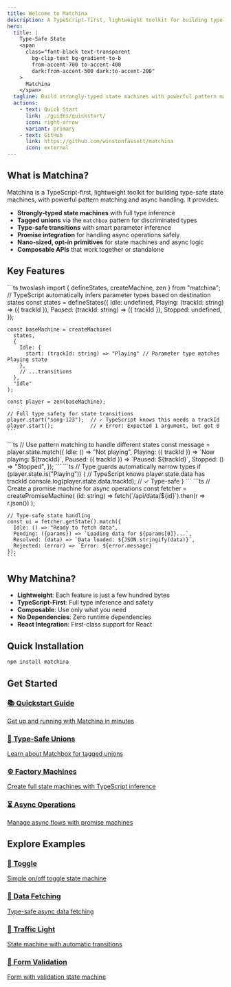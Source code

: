 ```yaml
---
title: Welcome to Matchina
description: A TypeScript-first, lightweight toolkit for building type-safe state machines with powerful pattern matching and async handling.
hero:
  title: |
    Type-Safe State
    <span
      class="font-black text-transparent
        bg-clip-text bg-gradient-to-b
        from-accent-700 to-accent-400
        dark:from-accent-500 dark:to-accent-200"
    >
      Matchina
    </span>
  tagline: Build strongly-typed state machines with powerful pattern matching
  actions:
    - text: Quick Start
      link: ./guides/quickstart/
      icon: right-arrow
      variant: primary
    - text: GitHub
      link: https://github.com/winstonfassett/matchina
      icon: external
---
```



## What is Matchina?

Matchina is a TypeScript-first, lightweight toolkit for building type-safe state machines, with powerful pattern matching and async handling. It provides:

- **Strongly-typed state machines** with full type inference
- **Tagged unions** via the `matchbox` pattern for discriminated types
- **Type-safe transitions** with smart parameter inference
- **Promise integration** for handling async operations safely
- **Nano-sized, opt-in primitives** for state machines and async logic
- **Composable APIs** that work together or standalone

## Key Features

<Tabs>
  <TabItem label="TypeScript-First">
    ```ts twoslash
    import { defineStates, createMachine, zen } from "matchina";
    // TypeScript automatically infers parameter types based on destination states
    const states = defineStates({
      Idle: undefined,
      Playing: (trackId: string) => ({ trackId }),
      Paused: (trackId: string) => ({ trackId }),
      Stopped: undefined,
    });
    
    const baseMachine = createMachine(
      states,
      {
        Idle: { 
          start: (trackId: string) => "Playing" // Parameter type matches Playing state
        },
        // ...transitions
      },
      "Idle"
    );
    
    const player = zen(baseMachine);

    // Full type safety for state transitions
    player.start("song-123");  // ✓ TypeScript knows this needs a trackId
    player.start();            // ✗ Error: Expected 1 argument, but got 0
    ```

  </TabItem>
  <TabItem label="Pattern Matching">
    ```ts
    // Use pattern matching to handle different states
    const message = player.state.match({
      Idle: () => "Not playing",
      Playing: ({ trackId }) => `Now playing: ${trackId}`,
      Paused: ({ trackId }) => `Paused: ${trackId}`,
      Stopped: () => "Stopped",
    });
    ```
  </TabItem>
  <TabItem label="Type Guards">
    ```ts
    // Type guards automatically narrow types
    if (player.state.is("Playing")) {
      // TypeScript knows player.state.data has trackId
      console.log(player.state.data.trackId);  // ✓ Type-safe
    }
    ```
  </TabItem>
  <TabItem label="Promise Handling">
    ```ts
    // Create a promise machine for async operations
    const fetcher = createPromiseMachine(
      (id: string) => fetch(`/api/data/${id}`).then(r => r.json())
    );
    
    // Type-safe state handling
    const ui = fetcher.getState().match({
      Idle: () => "Ready to fetch data",
      Pending: ({params}) => `Loading data for ${params[0]}...`,
      Resolved: (data) => `Data loaded: ${JSON.stringify(data)}`,
      Rejected: (error) => `Error: ${error.message}`
    });
    ```
  </TabItem>
</Tabs>

## Why Matchina?

- **Lightweight**: Each feature is just a few hundred bytes
- **TypeScript-First**: Full type inference and safety
- **Composable**: Use only what you need
- **No Dependencies**: Zero runtime dependencies
- **React Integration**: First-class support for React

## Quick Installation

```sh
npm install matchina
```

## Get Started

<div class="grid grid-cols-1 md:grid-cols-2 gap-4">
  <a
    href="./guides/quickstart/"
    class="card p-4 bg-gray-100 dark:bg-gray-800 rounded-lg hover:shadow-md transition-shadow"
  >
    <h3>📚 Quickstart Guide</h3>
    <p>Get up and running with Matchina in minutes</p>
  </a>
  <a
    href="./guides/union-machines/"
    class="card p-4 bg-gray-100 dark:bg-gray-800 rounded-lg hover:shadow-md transition-shadow"
  >
    <h3>🧩 Type-Safe Unions</h3>
    <p>Learn about Matchbox for tagged unions</p>
  </a>
  <a
    href="./guides/machines/"
    class="card p-4 bg-gray-100 dark:bg-gray-800 rounded-lg hover:shadow-md transition-shadow"
  >
    <h3>⚙️ Factory Machines</h3>
    <p>Create full state machines with TypeScript inference</p>
  </a>
  <a
    href="./guides/promises/"
    class="card p-4 bg-gray-100 dark:bg-gray-800 rounded-lg hover:shadow-md transition-shadow"
  >
    <h3>⏳ Async Operations</h3>
    <p>Manage async flows with promise machines</p>
  </a>
</div>

## Explore Examples

<div class="grid grid-cols-1 md:grid-cols-2 gap-4">
  <a
    href="./examples/toggle/"
    class="card p-4 bg-gray-100 dark:bg-gray-800 rounded-lg hover:shadow-md transition-shadow"
  >
    <h3>🔄 Toggle</h3>
    <p>Simple on/off toggle state machine</p>
  </a>
  <a
    href="./examples/fetch-simple/"
    class="card p-4 bg-gray-100 dark:bg-gray-800 rounded-lg hover:shadow-md transition-shadow"
  >
    <h3>📡 Data Fetching</h3>
    <p>Type-safe async data fetching</p>
  </a>
  <a
    href="./examples/traffic-light/"
    class="card p-4 bg-gray-100 dark:bg-gray-800 rounded-lg hover:shadow-md transition-shadow"
  >
    <h3>🚦 Traffic Light</h3>
    <p>State machine with automatic transitions</p>
  </a>
  <a
    href="./examples/form/"
    class="card p-4 bg-gray-100 dark:bg-gray-800 rounded-lg hover:shadow-md transition-shadow"
  >
    <h3>📝 Form Validation</h3>
    <p>Form with validation state machine</p>
  </a>
</div>
